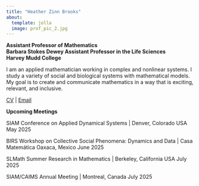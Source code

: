 ```yaml
---
title: "Heather Zinn Brooks"
about:
  template: jolla
  image: prof_pic_2.jpg
---
```


**Assistant Professor of Mathematics <br> Barbara Stokes Dewey Assistant Professor in the Life Sciences <br> Harvey Mudd College <br>**

I am an applied mathematician working in complex and nonlinear systems. I study a variety of social and biological systems with mathematical models. My goal is to create and communicate mathematics in a way that is exciting, relevant, and inclusive.

[CV](cv/hzb_cv.pdf)  |  [Email](mailto:hzinnbrooks@g.hmc.edu)

**Upcoming Meetings**

SIAM Conference on Applied Dynamical Systems | Denver, Colorado USA
May 2025

BIRS Workshop on Collective Social Phenomena: Dynamics and Data | Casa Matemática Oaxaca, Mexico
June 2025

SLMath Summer Research in Mathematics | Berkeley, California USA
July 2025

SIAM/CAIMS Annual Meeting | Montreal, Canada
July 2025


